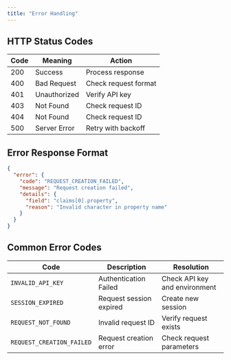```yaml
---
title: "Error Handling"
---
```


## HTTP Status Codes

| Code | Meaning      | Action               |
| ---- | ------------ | -------------------- |
| 200  | Success      | Process response     |
| 400  | Bad Request  | Check request format |
| 401  | Unauthorized | Verify API key       |
| 403  | Not Found    | Check request ID     |
| 404  | Not Found    | Check request ID     |
| 500  | Server Error | Retry with backoff   |

## Error Response Format

```JSON
{
  "error": {
    "code": "REQUEST_CREATION_FAILED",
    "message": "Request creation failed",
    "details": {
      "field": "claims[0].property",
      "reason": "Invalid character in property name"
    }
  }
}
```

## Common Error Codes

| Code                      | Description             | Resolution                    |
| ------------------------- | ----------------------- | ----------------------------- |
| `INVALID_API_KEY`         | Authentication Failed   | Check API key and environment |
| `SESSION_EXPIRED`         | Request session expired | Create new session            |
| `REQUEST_NOT_FOUND`       | Invalid request ID      | Verify request exists         |
| `REQUEST_CREATION_FAILED` | Request creation error  | Check request parameters      |
